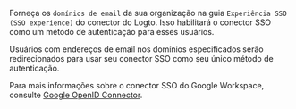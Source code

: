 Forneça os `domínios de email` da sua organização na guia `Experiência SSO (SSO experience)` do conector do Logto. Isso habilitará o conector SSO como um método de autenticação para esses usuários.

Usuários com endereços de email nos domínios especificados serão redirecionados para usar seu conector SSO como seu único método de autenticação.

Para mais informações sobre o conector SSO do Google Workspace, consulte [Google OpenID Connector](https://developers.google.com/identity/openid-connect/openid-connect).
